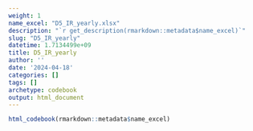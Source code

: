 ```yaml
---
weight: 1
name_excel: "D5_IR_yearly.xlsx"
description: "`r get_description(rmarkdown::metadata$name_excel)`"
slug: "D5_IR_yearly"
datetime: 1.7134499e+09
title: D5_IR_yearly
author: ''
date: '2024-04-18'
categories: []
tags: []
archetype: codebook
output: html_document
---
```


```r
html_codebook(rmarkdown::metadata$name_excel)
```
